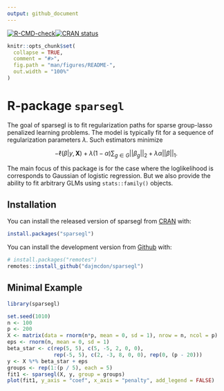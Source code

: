 ```yaml
---
output: github_document
---
```


 <!-- badges: start -->
  [![R-CMD-check](https://github.com/dajmcdon/sparsegl/workflows/R-CMD-check/badge.svg)](https://github.com/dajmcdon/sparsegl/actions)[![CRAN status](https://www.r-pkg.org/badges/version/sparsegl)](https://CRAN.R-project.org/package=sparsegl)
  <!-- badges: end -->

<!-- README.md is generated from README.Rmd. Please edit that file -->

```r
knitr::opts_chunk$set(
  collapse = TRUE,
  comment = "#>",
  fig.path = "man/figures/README-",
  out.width = "100%"
)
```

# R-package `sparsegl`

The goal of sparsegl is to fit regularization paths for sparse group-lasso
penalized learning problems. The model is typically fit for a sequence of regularization parameters $\lambda$. Such estimators minimize

$$-\ell(\beta | y, \mathbf{X}) + \lambda(1-\alpha)\sum_{g\in G} ||\beta_g||_2 + \lambda\alpha ||\beta||_1.$$

The main focus of this package is for the case where the loglikelihood is corresponds to Gaussian of logistic regression. But we also provide the ability to fit arbitrary GLMs using `stats::family()` objects.

## Installation


You can install the released version of sparsegl from [CRAN](https://CRAN.R-project.org) with:

```r
install.packages("sparsegl")
```

You can install
the development version from [Github](https://github.com/) with:

```r
# install.packages("remotes")
remotes::install_github("dajmcdon/sparsegl")
```

## Minimal Example

```r
library(sparsegl)
```

```r
set.seed(1010)
n <- 100
p <- 200
X <- matrix(data = rnorm(n*p, mean = 0, sd = 1), nrow = n, ncol = p)
eps <- rnorm(n, mean = 0, sd = 1)
beta_star <- c(rep(5, 5), c(5, -5, 2, 0, 0), 
               rep(-5, 5), c(2, -3, 8, 0, 0), rep(0, (p - 20)))
y <- X %*% beta_star + eps
groups <- rep(1:(p / 5), each = 5)
fit1 <- sparsegl(X, y, group = groups)
plot(fit1, y_axis = "coef", x_axis = "penalty", add_legend = FALSE)
```
